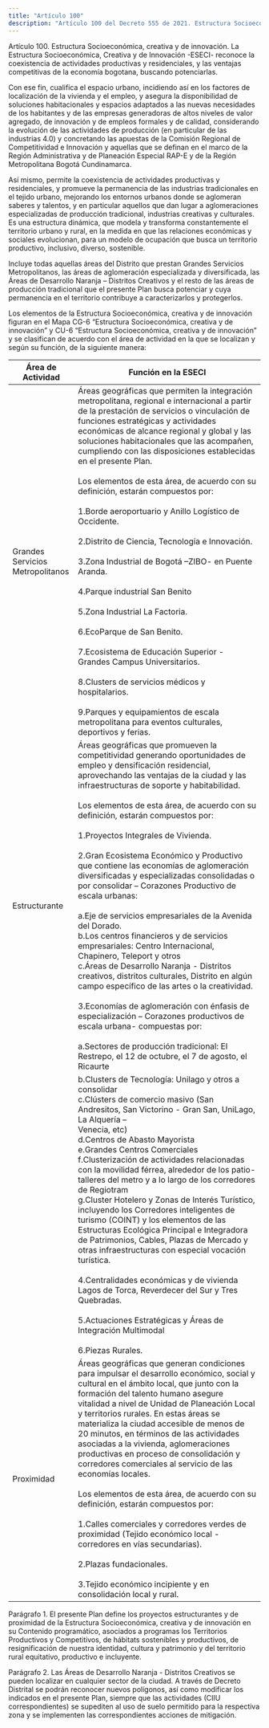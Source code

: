 ```yaml
---
title: "Artículo 100"
description: "Artículo 100 del Decreto 555 de 2021. Estructura Socioeconómica, creativa y de innovación."
---
```


Artículo 100. Estructura Socioeconómica, creativa y de innovación. La Estructura Socioeconómica, Creativa y de Innovación -ESECI- reconoce la coexistencia de actividades productivas y residenciales, y las ventajas competitivas de la economía bogotana, buscando potenciarlas.
 
Con ese fin, cualifica el espacio urbano, incidiendo así en los factores de localización de la vivienda y el empleo, y asegura la disponibilidad de soluciones habitacionales y espacios adaptados a las nuevas necesidades de los habitantes y de las empresas generadoras de altos niveles de valor agregado, de innovación y de empleos formales y de calidad, considerando la evolución de las actividades de producción (en particular de las industrias
4.0) y concretando las apuestas de la Comisión Regional de Competitividad e Innovación y aquellas que se definan en el marco de la Región Administrativa y de Planeación Especial RAP-E y de la Región Metropolitana Bogotá Cundinamarca.
 
Así mismo, permite la coexistencia de actividades productivas y residenciales, y promueve la permanencia de las industrias tradicionales en el tejido urbano, mejorando los entornos urbanos donde se aglomeran saberes y talentos, y en particular aquellos que dan lugar a aglomeraciones especializadas de producción tradicional, industrias creativas y culturales. Es una estructura dinámica, que modela y transforma constantemente el territorio urbano y rural, en la medida en que las relaciones económicas y sociales evolucionan, para un modelo de ocupación que busca un territorio productivo, inclusivo, diverso, sostenible.
 
Incluye todas aquellas áreas del Distrito que prestan Grandes Servicios Metropolitanos, las áreas de aglomeración especializada y diversificada, las Áreas de Desarrollo Naranja – Distritos Creativos y el resto de las áreas de producción tradicional que el presente Plan busca potenciar y cuya permanencia en el territorio contribuye a caracterizarlos y protegerlos.
 
Los elementos de la Estructura Socioeconómica, creativa y de innovación figuran en el Mapa CG-6 “Estructura Socioeconómica, creativa y de innovación” y CU-6 “Estructura Socioeconómica, creativa y de innovación” y se clasifican de acuerdo con el área de actividad en la que se localizan y según su función, de la siguiente manera:
 

| Área de Actividad | Función en la ESECI |
| --- | --- |
| Grandes Servicios <br> Metropolitanos | Áreas geográficas que permiten la integración metropolitana, regional e internacional a partir de la prestación de servicios o vinculación de funciones estratégicas y actividades económicas de alcance regional y global y las soluciones habitacionales que las acompañen, cumpliendo con las disposiciones establecidas en el presente Plan. <br>   <br> Los elementos de esta área, de acuerdo con su definición, estarán compuestos por: <br>   <br> 1.Borde aeroportuario y Anillo Logístico de Occidente. <br>   <br> 2.Distrito de Ciencia, Tecnología e Innovación. <br>   <br> 3.Zona Industrial de Bogotá –ZIBO- en Puente Aranda. <br>   <br> 4.Parque industrial San Benito <br>   <br> 5.Zona Industrial La Factoria. <br>   <br> 6.EcoParque de San Benito. <br>   <br> 7.Ecosistema de Educación Superior - Grandes Campus Universitarios. <br>   <br> 8.Clusters de servicios médicos y hospitalarios. <br>   <br> 9.Parques y equipamientos de escala metropolitana para eventos culturales, deportivos y ferias. |
| Estructurante | Áreas geográficas que promueven la competitividad generando oportunidades de empleo y densificación residencial, aprovechando las ventajas de la ciudad y las infraestructuras de soporte y habitabilidad. <br>   <br> Los elementos de esta área, de acuerdo con su definición, estarán compuestos por: <br>   <br> 1.Proyectos Integrales de Vivienda. <br>   <br> 2.Gran Ecosistema Económico y Productivo que contiene las economías de aglomeración diversificadas y especializadas consolidadas o por consolidar – Corazones Productivo de escala urbanas: <br>   <br> a.Eje de servicios empresariales de la Avenida del Dorado. <br> b.Los centros financieros y de servicios empresariales: Centro Internacional, Chapinero, Teleport y otros <br> c.Áreas de Desarrollo Naranja - Distritos creativos, distritos culturales, Distrito en algún campo específico de las artes o la creatividad. <br>   <br> 3.Economías de aglomeración con énfasis de especialización – Corazones productivos de escala urbana- compuestas por: <br>   <br> a.Sectores de producción tradicional: El Restrepo, el 12 de octubre, el 7 de agosto, el Ricaurte |
|  | b.Clusters de Tecnología: Unilago y otros a consolidar <br> c.Clústers de comercio masivo (San Andresitos, San Victorino - Gran San, UniLago, La Alquería – <br> Venecia, etc) <br> d.Centros de Abasto Mayorista <br> e.Grandes Centros Comerciales <br> f.Clusterización de actividades relacionadas con la movilidad férrea, alrededor de los patio-talleres del metro y a lo largo de los corredores de Regiotram <br> g.Cluster Hotelero y Zonas de Interés Turístico, incluyendo los Corredores inteligentes de turismo (COINT) y los elementos de las Estructuras Ecológica Principal e Integradora de Patrimonios, Cables, Plazas de Mercado y otras infraestructuras con especial vocación turística. <br>   <br> 4.Centralidades económicas y de vivienda Lagos de Torca, Reverdecer del Sur y Tres Quebradas. <br>   <br> 5.Actuaciones Estratégicas y Áreas de Integración Multimodal <br>   <br> 6.Piezas Rurales. |
| Proximidad | Áreas geográficas que generan condiciones para impulsar el desarrollo económico, social y cultural en el ámbito local, que junto con la formación del talento humano asegure vitalidad a nivel de Unidad de Planeación Local y territorios rurales. En estas áreas se materializa la ciudad accesible de menos de 20 minutos, en términos de las actividades asociadas a la vivienda, aglomeraciones productivas en proceso de consolidación y corredores comerciales al servicio de las economías locales. <br>   <br> Los elementos de esta área, de acuerdo con su definición, estarán compuestos por: <br>   <br> 1.Calles comerciales y corredores verdes de proximidad (Tejido económico local - corredores en vías secundarias). <br>   <br> 2.Plazas fundacionales. <br>   <br> 3.Tejido económico incipiente y en consolidación local y rural. |


 
Parágrafo 1. El presente Plan define los proyectos estructurantes y de proximidad de la Estructura Socioeconómica, creativa y de innovación en su Contenido programático, asociados a programas los Territorios Productivos y Competitivos, de hábitats sostenibles y productivos, de resignificación de nuestra identidad, cultura y patrimonio y del territorio rural equitativo, productivo e incluyente.
 
Parágrafo 2. Las Áreas de Desarrollo Naranja - Distritos Creativos se pueden localizar en cualquier sector de la ciudad. A través de Decreto Distrital se podrán reconocer nuevos polígonos, así como modificar los indicados en el presente Plan, siempre que las actividades (CIIU correspondientes) se supediten al uso de suelo permitido para la respectiva zona y se implementen las correspondientes acciones de mitigación.